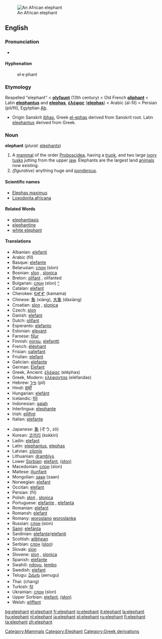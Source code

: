 [[Image:Elephant Kruger 2003.jpg|thumb|An African elephant]]
==English==
===Pronunciation===
*{{IPA|/'ɛləfənt/}}

====Hyphenation====
:el&middot;e&middot;phant

===Etymology===
Respelled "elephant" < '''[[olyfaunt]]''' (13th century) < Old French '''[[oliphant]]''' < Latin '''[[elephantus]]''' and '''[[elephas]]''', '''[[ἐλέφας]]''' ('''[[elephas]]''') < Arabic {{ARchar|[[فيل|الفيل]]}} (al-fil) < Persian {{FAchar|[[فیل]]/[[پیل]]}} (pil/fil), Egytptian [[Ab]]. 

*Origin Sanskrit [[ibhas]], Greek [[el-ephas]] derived from Sanskrit root. Latin [[elephantus]] derived from Greek.

===Noun===
'''elephant''' (''plural:'' [[elephants]])

#A [[mammal]] of the order [[Proboscidea]], having a [[trunk]], and two large [[ivory]] [[tusks]] jutting from the upper [[jaw]]. Elephants are the largest land [[animal]]s now existing. 
# ''(figurative)'' anything huge and [[ponderous]].

{{wikipedia}}
====Scientific names====
*[[Elephas maximus]]
*[[Loxodonta africana]]

====Related Words====
*[[elephantiasis]]
*[[elephantine]]
*[[white elephant]]

====Translations====
{{top}}
*Albanian: [[elefanti]]
*Arabic {{ARchar|[[فيل]]}} (fil) {{m}}
*Basque: [[elefante]]
*Belarusian: [[слон]] (slon) {{m}}
*Bosnian: [[slon]] {{m}}, [[slonica]] {{f}}
*Breton: [[olifant]] {{m}}, olifanted {{p}}
*Bulgarian: [[слон]] (slon) {{m}} [[:bg:слон|^]]
*Catalan: [[elefant]]
*Cherokee: [[ᎧᎹᎹ]] (kamama)
*Chinese: [[象]] (xiàng), [[大象]] (dàxiàng)
*Croatian: [[slon]] {{m}}, [[slonica]] {{f}}
*Czech: [[slon]] {{m}}
*Danish: [[elefant]]
*Dutch: [[olifant]] {{m}}
*Esperanto: [[elefanto]]
*Estonian: [[elevant]]
*Faroese: [[fílur]]
*Finnish: [[norsu]], [[elefantti]]
*French: [[éléphant]] {{m}}
*Frisian: [[oaljefant]]
*Friulian: [[elefant]]
*Galician: [[elefante]] {{m}}
*German: [[Elefant]] {{m}}
*Greek, Ancient: [[ἐλέφας]] (eléphas) {{m}}
*Greek, Modern: [[ελέφανταs]] (eléfandas)
*Hebrew: [[פיל]] (pil)
*Hindi:  [[हाथी]]
*Hungarian: [[elefánt]]
*Icelandic: [[fíll]]
*Indonesian: [[gajah]]
*Interlingua: [[elephante]]
*Irish: [[eilifint]]
*Italian: [[elefante]] {{m}}
{{mid}}
*Japanese: [[象]] (ぞう, zō)
*Korean: [[코끼리]] (kokkiri)
*Ladin: [[elefant]]
*Latin: [[elephantus]], [[elephas]]
*Latvian: [[zilonis]] {{m}}
*Lithuanian: [[dramblys]]
*Lower [[Sorbian]]: [[elefant]], [[(słon)]]
*Macedonian: [[слон]] (slon) {{m}}
*Maltese: [[iljunfant]]
*Mongolian: [[заан]] (zaan)
*Norwegian: [[elefant]] {{m}}
*Occitan: [[elefant]]
*Persian: {{FAchar|[[فیل]]}} (fil)
*Polish: [[słoń]] {{m}}, [[słonica]] {{f}}
*Portuguese: [[elefante]] {{m}}, [[elefanta]] {{f}}
*Romanian: [[elefant]]
*Romansh: [[elefant]]
*Romany: [[woroslano]] {{m}} [[woroslanka]] {{f}}
*Russian: [[слон]] (slon) {{m}}
*[[Sami]]: [[elefánta]]
*Sardinian: [[elefante]]/[[elefanti]]
*Scottish: [[ailbhean]]
*Serbian: [[слон]] ([[slon]]) {{m}}
*Slovak: [[slon#Slovak|slon]] {{m}}
*Slovene: [[slon]] {{m}}, [[slonica]] {{f}}
*Spanish: [[elefante]] {{m}}
*Swahili: [[ndovu]], [[tembo]]
*Swedish: [[elefant]]
*Telugu: [[ఏనుగు]] (aenugu)
*Thai: {{THchar|[[ช้าง]]}} (chang)
*Turkish: [[fil]]
*Ukrainian: [[слон]] (slon) {{m}}
*Upper Sorbian: [[elefant]], [[(słon)]]
*Welsh: [[eliffant]]
{{bottom}}

[[Category:Mammals]]
[[Category:Elephant]]
[[Category:Greek derivations]]

[[bg:elephant]]
[[el:elephant]]
[[fr:elephant]]
[[io:elephant]]
[[it:elephant]]
[[la:elephant]]
[[hu:elephant]]
[[nl:elephant]]
[[ja:elephant]]
[[pl:elephant]]
[[ru:elephant]]
[[fi:elephant]]
[[ta:elephant]]
[[zh:elephant]]